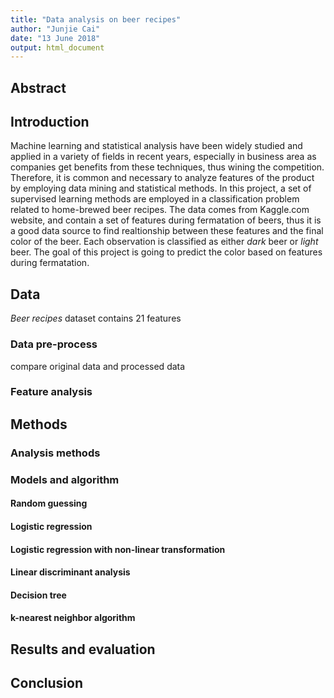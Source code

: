 ```yaml
---
title: "Data analysis on beer recipes"
author: "Junjie Cai"
date: "13 June 2018"
output: html_document
---
```

## Abstract

## Introduction
Machine learning and statistical analysis have been widely studied and applied in a variety of fields in recent years, especially in business area as companies get benefits from these techniques, thus wining the competition. Therefore, it is common and necessary to analyze features of the product by employing data mining and statistical methods. In this project, a set of supervised learning methods are employed in a classification problem related to home-brewed beer recipes. The data comes from Kaggle.com website, and contain a set of features during fermatation of beers, thus it is a good data source to find realtionship between these features and the final color of the beer. Each observation is classified as either _dark_ beer or _light_ beer. The goal of this project is going to predict the color based on features during fermatation.

## Data
_Beer recipes_ dataset contains 21 features  

### Data pre-process
compare original data and processed data

### Feature analysis


## Methods

### Analysis methods


### Models and algorithm
#### Random guessing
#### Logistic regression
#### Logistic regression with non-linear transformation
#### Linear discriminant analysis
#### Decision tree
#### k-nearest neighbor algorithm


## Results and evaluation


## Conclusion



